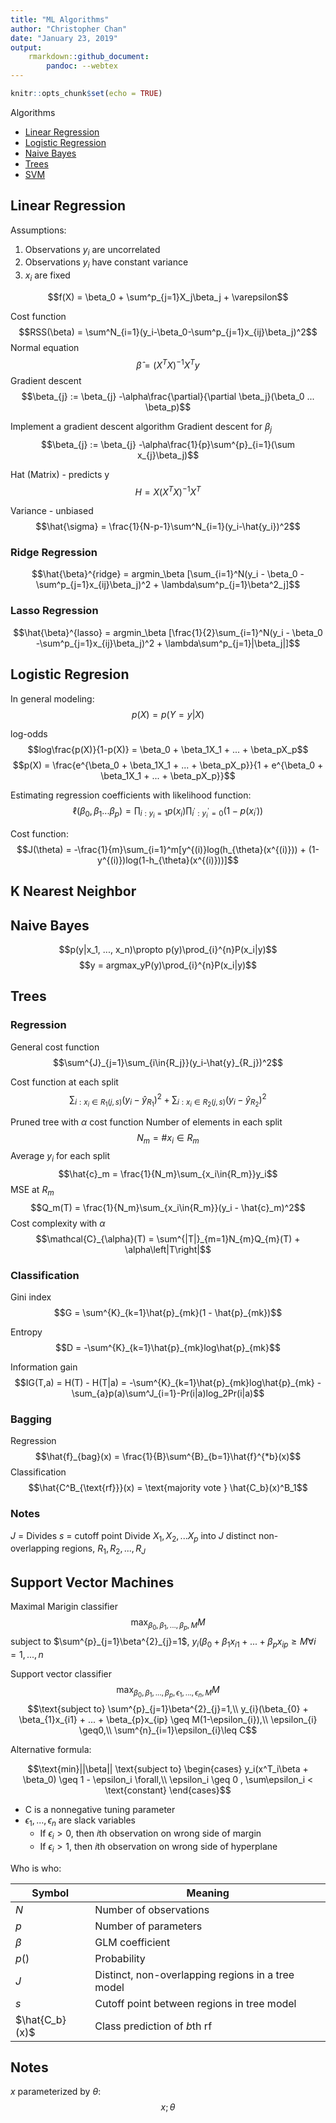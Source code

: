 ```yaml
---
title: "ML Algorithms"
author: "Christopher Chan"
date: "January 23, 2019"
output: 
    rmarkdown::github_document:
        pandoc: --webtex
---
```


```r
knitr::opts_chunk$set(echo = TRUE)
```
Algorithms

* [Linear Regression](#lin_reg)
* [Logistic Regression](#log_reg)
* [Naive Bayes](#nb)
* [Trees](#trees)
* [SVM](#svm)

## Linear Regression {#linear_regression}
Assumptions:

1. Observations $y_i$ are uncorrelated
2. Observations $y_i$ have constant variance
3. $x_i$ are fixed

$$f(X) = \beta_0 + \sum^p_{j=1}X_j\beta_j + \varepsilon$$

Cost function
$$RSS(\beta) = \sum^N_{i=1}(y_i-\beta_0-\sum^p_{j=1}x_{ij}\beta_j)^2$$
Normal equation
$$\hat{\beta} = (X^TX)^{-1}X^Ty$$
Gradient descent
$$\beta_{j} := \beta_{j} -\alpha\frac{\partial}{\partial \beta_j}(\beta_0 ... \beta_p)$$

Implement a gradient descent algorithm
Gradient descent for $\beta_j$
$$\beta_{j} := \beta_{j} -\alpha\frac{1}{p}\sum^{p}_{i=1}(\sum x_{j}\beta_j)$$

Hat (Matrix) - predicts y
$$H = X(X^TX)^{-1}X^T$$

Variance - unbiased 
$$\hat{\sigma} = \frac{1}{N-p-1}\sum^N_{i=1}(y_i-\hat{y_i})^2$$

### Ridge Regression

$$\hat{\beta}^{ridge} = argmin_\beta [\sum_{i=1}^N(y_i - \beta_0 -\sum^p_{j=1}x_{ij}\beta_j)^2 + \lambda\sum^p_{j=1}\beta^2_j]$$

### Lasso Regression

$$\hat{\beta}^{lasso} = argmin_\beta [\frac{1}{2}\sum_{i=1}^N(y_i - \beta_0 -\sum^p_{j=1}x_{ij}\beta_j)^2 + \lambda\sum^p_{j=1}|\beta_j|]$$


## Logistic Regresion {#logistic_regression}

In general modeling:
$$p(X) = p(Y=y|X)$$

log-odds
$$log\frac{p(X)}{1-p(X)} = \beta_0 + \beta_1X_1 + ... + \beta_pX_p$$
$$p(X) = \frac{e^{\beta_0 + \beta_1X_1 + ... + \beta_pX_p}}{1 + e^{\beta_0 + \beta_1X_1 + ... + \beta_pX_p}}$$

Estimating regression coefficients with likelihood function:
$$\ell(\beta_0, \beta_1 ... \beta_p) = \prod_{i:y_i=1}p(x_i) \prod_{i^{'}:y_i^{'}=0} (1-p(x_{i^{'}}))$$

Cost function:
$$J(\theta) = -\frac{1}{m}\sum_{i=1}^m[y^{(i)}log(h_{\theta}(x^{(i)})) + (1-y^{(i)})log(1-h_{\theta}(x^{(i)}))]$$

## K Nearest Neighbor




## Naive Bayes {#nb}

$$p(y|x_1, ..., x_n)\propto p(y)\prod_{i}^{n}P(x_i|y)$$
$$y = argmax_yP(y)\prod_{i}^{n}P(x_i|y)$$

## Trees {#trees}

### Regression
General cost function
$$\sum^{J}_{j=1}\sum_{i\in{R_j}}(y_i-\hat{y}_{R_j})^2$$

Cost function at each split
$$\sum_{i: x_i\in{R_1}(j,s)}(y_i-\hat{y}_{R_1})^2 + \sum_{i: x_i\in{R_2}(j,s)}(y_i-\hat{y}_{R_2})^2$$

Pruned tree with $\alpha$ cost function
Number of elements in each split
$$N_m = \#{x_i\in{R_m}}$$
Average $y_i$ for each split
$$\hat{c}_m = \frac{1}{N_m}\sum_{x_i\in{R_m}}y_i$$
MSE at $R_m$
$$Q_m(T) = \frac{1}{N_m}\sum_{x_i\in{R_m}}(y_i - \hat{c}_m)^2$$
Cost complexity with $\alpha$
$$\mathcal{C}_{\alpha}(T) = \sum^{|T|}_{m=1}N_{m}Q_{m}(T) + \alpha\left|T\right|$$

### Classification
Gini index
$$G = \sum^{K}_{k=1}\hat{p}_{mk}(1 - \hat{p}_{mk})$$

Entropy
$$D = -\sum^{K}_{k=1}\hat{p}_{mk}log\hat{p}_{mk}$$

Information gain
$$IG(T,a) = H(T) - H(T|a) = -\sum^{K}_{k=1}\hat{p}_{mk}log\hat{p}_{mk} - \sum_{a}p(a)\sum^J_{i=1}-Pr(i|a)log_2Pr(i|a)$$


### Bagging
Regression
$$\hat{f}_{bag}(x) = \frac{1}{B}\sum^{B}_{b=1}\hat{f}^{*b}(x)$$
Classification
$$\hat{C^B_{\text{rf}}}(x) = \text{majority vote } \hat{C_b}(x)^B_1$$

### Notes
$J$ = Divides
$s$ = cutoff point
Divide $X_1, X_2, ... X_p$ into $J$ distinct non-overlapping regions, $R_1, R_2, ..., R_J$


## Support Vector Machines {#svm}

Maximal Marigin classifier
$$\max_{\beta_{0}, \beta_{1},...,\beta_{p},M}M$$
subject to $\sum^{p}_{j=1}\beta^{2}_{j}=1$, $y_{i}(\beta_{0} + \beta_{1}x_{i1} + ... + \beta_{p}x_{ip} \geq M \forall i = 1, ..., n$

Support vector classifier
$$\max_{\beta_{0}, \beta_{1},...,\beta_{p},\epsilon_{1},..., \epsilon_{n}, M}M$$
$$\text{subject to} \sum^{p}_{j=1}\beta^{2}_{j}=1,\\ 
y_{i}(\beta_{0} + \beta_{1}x_{i1} + ... + \beta_{p}x_{ip} \geq M(1-\epsilon_{i}),\\ 
\epsilon_{i} \geq0,\\  
\sum^{n}_{i=1}\epsilon_{i}\leq C$$

Alternative formula:

$$\text{min}||\beta|| \text{subject to}
\begin{cases} 
y_i(x^T_i\beta + \beta_0) \geq 1 - \epsilon_i \forall,\\
\epsilon_i \geq 0 , \sum\epsilon_i < \text{constant}
\end{cases}$$


* C is a nonnegative tuning parameter
* $\epsilon_{1}, ..., \epsilon_{n}$ are slack variables
    + If $\epsilon_{i} > 0$, then $i$th observation on wrong side of margin
    + If $\epsilon_{i} > 1$, then $i$th observation on wrong side of hyperplane

Who is who:

Symbol          | Meaning
----------------|-----------------------------
$N$             | Number of observations
$p$             | Number of parameters
$\beta$         | GLM coefficient
$p()$           | Probability
$J$             | Distinct, non-overlapping regions in a tree model
$s$             | Cutoff point between regions in tree model
$\hat{C_b}(x)$  | Class prediction of *b*th rf

## Notes
$x$ parameterized by $\theta$: $$x;\theta$$

